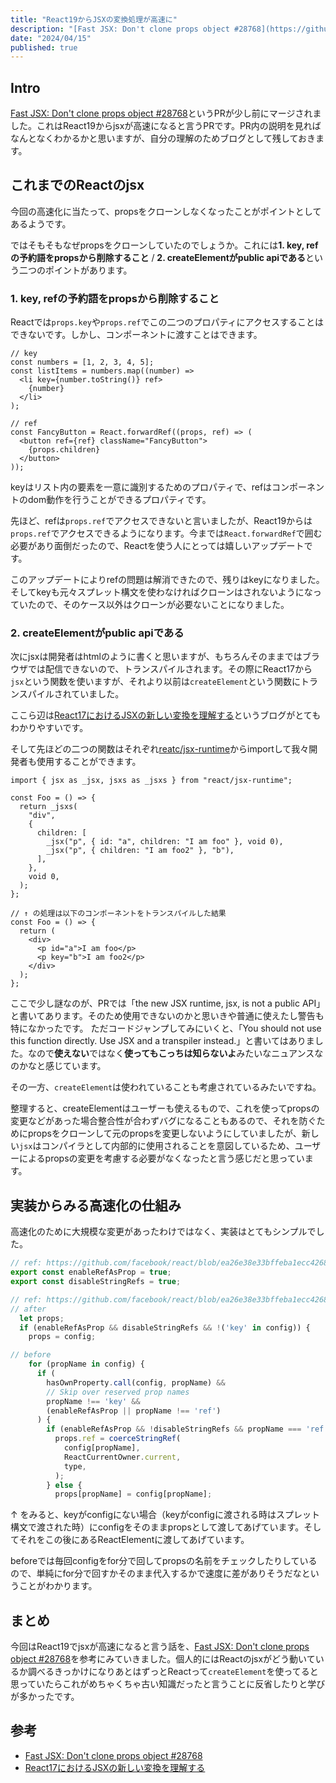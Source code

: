 ```yaml
---
title: "React19からJSXの変換処理が高速に"
description: "[Fast JSX: Don't clone props object #28768](https://github.com/facebook/react/pull/28768)の内容をみつつ、どのような処理を行なって高速化されたのかをみていきます。"
date: "2024/04/15"
published: true
---
```


## Intro
[Fast JSX: Don't clone props object #28768](https://github.com/facebook/react/pull/28768)というPRが少し前にマージされました。これはReact19からjsxが高速になると言うPRです。PR内の説明を見ればなんとなくわかるかと思いますが、自分の理解のためブログとして残しておきます。

## これまでのReactのjsx

今回の高速化に当たって、propsをクローンしなくなったことがポイントとしてあるようです。

ではそもそもなぜpropsをクローンしていたのでしょうか。これには**1. key, refの予約語をpropsから削除すること** / **2. createElementがpublic apiである**という二つのポイントがあります。

### 1. key, refの予約語をpropsから削除すること 

Reactでは`props.key`や`props.ref`でこの二つのプロパティにアクセスすることはできないです。しかし、コンポーネントに渡すことはできます。

```tsx
// key
const numbers = [1, 2, 3, 4, 5];
const listItems = numbers.map((number) =>
  <li key={number.toString()} ref>
    {number}
  </li>
);

// ref
const FancyButton = React.forwardRef((props, ref) => (
  <button ref={ref} className="FancyButton">
    {props.children}
  </button>
));
```

keyはリスト内の要素を一意に識別するためのプロパティで、refはコンポーネントのdom動作を行うことができるプロパティです。

先ほど、refは`props.ref`でアクセスできないと言いましたが、React19からは`props.ref`でアクセスできるようになります。今までは`React.forwardRef`で囲む必要があり面倒だったので、Reactを使う人にとっては嬉しいアップデートです。

このアップデートによりrefの問題は解消できたので、残りはkeyになりました。そしてkeyも元々スプレット構文を使わなければクローンはされないようになっていたので、そのケース以外はクローンが必要ないことになりました。

### 2. createElementがpublic apiである 

次にjsxは開発者はhtmlのように書くと思いますが、もちろんそのままではブラウザでは配信できないので、トランスパイルされます。その際にReact17から`jsx`という関数を使いますが、それより以前は`createElement`という関数にトランスパイルされていました。

ここら辺は[React17におけるJSXの新しい変換を理解する](https://zenn.dev/uhyo/articles/react17-new-jsx-transform)というブログがとてもわかりやすいです。

そして先ほどの二つの関数はそれぞれ[reatc/jsx-runtime](https://github.com/facebook/react/blob/main/packages/react/jsx-runtime.js)からimportして我々開発者も使用することができます。

```tsx
import { jsx as _jsx, jsxs as _jsxs } from "react/jsx-runtime";

const Foo = () => {
  return _jsxs(
    "div",
    {
      children: [
        _jsx("p", { id: "a", children: "I am foo" }, void 0),
        _jsx("p", { children: "I am foo2" }, "b"),
      ],
    },
    void 0,
  );
};

// ↑ の処理は以下のコンポーネントをトランスパイルした結果
const Foo = () => {
  return (
    <div>
      <p id="a">I am foo</p>
      <p key="b">I am foo2</p>
    </div>
  );
};

```

ここで少し謎なのが、PRでは「the new JSX runtime, jsx, is not a public API」と書いてあります。そのため使用できないのかと思いきや普通に使えたし警告も特になかったです。
ただコードジャンプしてみにいくと、「You should not use this function directly. Use JSX and a transpiler instead.」と書いてはありました。なので**使えない**ではなく**使ってもこっちは知らないよ**みたいなニュアンスなのかなと感じています。

その一方、`createElement`は使われていることも考慮されているみたいですね。

整理すると、createElementはユーザーも使えるもので、これを使ってpropsの変更などがあった場合整合性が合わずバグになることもあるので、それを防ぐためにpropsをクローンして元のpropsを変更しないようにしていましたが、新しい`jsx`はコンパイラとして内部的に使用されることを意図しているため、ユーザーによるpropsの変更を考慮する必要がなくなったと言う感じだと思っています。

## 実装からみる高速化の仕組み

高速化のために大規模な変更があったわけではなく、実装はとてもシンプルでした。

```js
// ref: https://github.com/facebook/react/blob/ea26e38e33bffeba1ecc42688d7e8cd7e0da1c02/packages/shared/ReactFeatureFlags.js#L179-L182
export const enableRefAsProp = true;
export const disableStringRefs = true;

// ref: https://github.com/facebook/react/blob/ea26e38e33bffeba1ecc42688d7e8cd7e0da1c02/packages/react/src/jsx/ReactJSXElement.js#L348-L378
// after
  let props;
  if (enableRefAsProp && disableStringRefs && !('key' in config)) {
    props = config;

// before
    for (propName in config) {
      if (
        hasOwnProperty.call(config, propName) &&
        // Skip over reserved prop names
        propName !== 'key' &&
        (enableRefAsProp || propName !== 'ref')
      ) {
        if (enableRefAsProp && !disableStringRefs && propName === 'ref') {
          props.ref = coerceStringRef(
            config[propName],
            ReactCurrentOwner.current,
            type,
          );
        } else {
          props[propName] = config[propName];
```

↑ をみると、keyがconfigにない場合（keyがconfigに渡される時はスプレット構文で渡された時）にconfigをそのままpropsとして渡してあげています。そしてそれをこの後にあるReactElementに渡してあげています。

beforeでは毎回configをfor分で回してpropsの名前をチェックしたりしているので、単純にfor分で回すかそのまま代入するかで速度に差がありそうだなということがわかります。

## まとめ

今回はReact19でjsxが高速になると言う話を、[Fast JSX: Don't clone props object #28768](https://github.com/facebook/react/pull/28768)を参考にみていきました。個人的にはReactのjsxがどう動いているか調べるきっかけになりあとはずっとReactって`createElement`を使ってると思っていたらこれがめちゃくちゃ古い知識だったと言うことに反省したりと学びが多かったです。

## 参考

- [Fast JSX: Don't clone props object #28768](https://github.com/facebook/react/pull/28768)
- [React17におけるJSXの新しい変換を理解する](https://zenn.dev/uhyo/articles/react17-new-jsx-transform)
